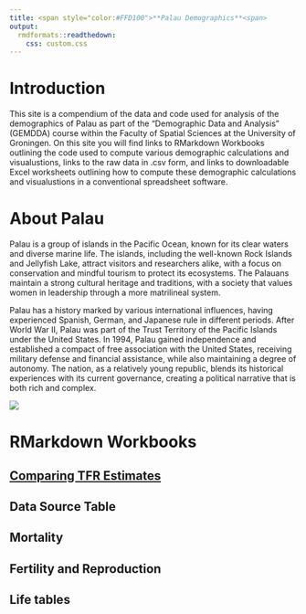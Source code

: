 ```yaml
---
title: <span style="color:#FFD100">**Palau Demographics**<span>
output: 
  rmdformats::readthedown:
    css: custom.css
---
```


# Introduction

This site is a compendium of the data and code used for analysis of the demographics of Palau as part of the "Demographic Data and Analysis" (GEMDDA) course within the Faculty of Spatial Sciences at the University of Groningen. On this site you will find links to RMarkdown Workbooks outlining the code used to compute various demographic calculations and visualustions, links to the raw data in .csv form, and links to downloadable Excel worksheets outlining how to compute these demographic calculations and visualustions in a conventional spreadsheet software.

# About Palau

Palau is a group of islands in the Pacific Ocean, known for its clear waters and diverse marine life. The islands, including the well-known Rock Islands and Jellyfish Lake, attract visitors and researchers alike, with a focus on conservation and mindful tourism to protect its ecosystems. The Palauans maintain a strong cultural heritage and traditions, with a society that values women in leadership through a more matrilineal system.

Palau has a history marked by various international influences, having experienced Spanish, German, and Japanese rule in different periods. After World War II, Palau was part of the Trust Territory of the Pacific Islands under the United States. In 1994, Palau gained independence and established a compact of free association with the United States, receiving military defense and financial assistance, while also maintaining a degree of autonomy. The nation, as a relatively young republic, blends its historical experiences with its current governance, creating a political narrative that is both rich and complex.

![](https://i.pinimg.com/736x/06/78/c8/0678c84a3b633ffe494755e33740cb9f--hard-coral-beautiful-rocks.jpg)

# RMarkdown Workbooks

## [Comparing TFR Estimates](scatter_plot.html)

## Data Source Table

## Mortality

## Fertility and Reproduction

## Life tables
